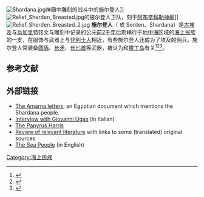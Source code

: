 [[File:Shardana.jpg|thumb]]神廟中雕刻的战斗中的施尔登人]]
[[File:Relief_Sherden_Breasted.jpg|thumb]]的施尔登人卫队，刻于[[阿布辛拜勒神廟|阿布辛拜勒神廟]]]]
[[File:Relief_Sherden_Breasted_2.jpg|thumb]]
'''施尔登人'''（{{lang-en|Sherden}} 或 Serden、Shardana）是[[古埃及|古埃及]]与[[烏加里特|烏加里特]]铭文与雕刻中记录的公元[[前2千年|前2千年]]后期横行于[[地中海|地中海]]区域的[[海上民族|海上民族]]的一支，在服饰与武器上与[[非利士人|非利士人]]相近，有些施尔登人还成为了埃及的佣兵。施尔登人常装备[[圆盾|圆盾]]、[[长矛|长矛]]、[[长匕首|长匕首]]等武器，被认为和[[撒丁岛|撒丁岛]]有关<ref>{{cite book |author-link=Robert Drews |last=Drews |first=Robert |year=1993 |title=The End of Bronze Age |publisher=Princeton University Press}}</ref><ref>{{cite journal|last=Cline |first=Eric H. |year=1997 |title=Review of Robert Drews' 'The End of the Bronze Age: Changes in warfare and the catastrophe ca. 1200 B.C.' |url=https://archive.org/details/sim_journal-of-near-eastern-studies_1997-04_56_2/page/127 |journal=Journal of Near Eastern Studies |volume=56 |issue=2 |pages=127-129}}</ref><ref>{{cite book |last=Dickinson |first=Oliver T.P.K. |year=1999 |article=Robert Drews’ theories about the nature of war in the late Bronze Age |editor-first=R. |editor-last=Laffineur |title=Polemos: Le Contexte Guerrier en Egee a l'Age du Bronze |series=Aegaeum |volume=19 |publisher=Universite de Liege |pages=21-25}}</ref>。


==参考文献==
{{reflist}}

==外部链接==
*[https://web.archive.org/web/20070606044223/http://www.courses.psu.edu/cams/cams400w_aek11/amarnal.html The Amarna letters], an Egyptian document which mentions the Shardana people.
*[http://www.sardiniapoint.it/5085.html Interview with Giovanni Ugas] {{Wayback|url=http://www.sardiniapoint.it/5085.html |date=20200405144452 }} (in Italian)
*[https://web.archive.org/web/20020619122856/http://www.courses.psu.edu/cams/cams400w_aek11/www/pharris.html The Papyrus Harris]
*[https://web.archive.org/web/20040603201027/http://www.courses.psu.edu/cams/cams400w_aek11/www/shardana.htm Review of relevant literature] with links to some (translated) original sources
*[http://www.salimbeti.com/micenei/sea.htm The Sea People] {{Wayback|url=http://www.salimbeti.com/micenei/sea.htm |date=20201220001025 }} (in English)

[[Category:海上民族|Category:海上民族]]